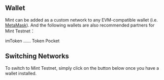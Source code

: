 ## Wallet

Mint can be added as a custom network to any EVM-compatible wallet (i.e. [MetaMask](https://chrome.google.com/webstore/detail/metamask/nkbihfbeogaeaoehlefnkodbefgpgknn)). And the following wallets are also recommended partners for Mint Testnet：

imToken
......
Token Pocket

## Switching Networks

To switch to Mint Testnet, simply click on the button below once you have a wallet installed.
<br />

<SwitchNetworkButton />